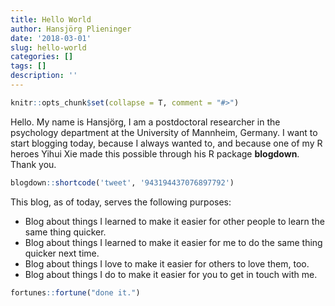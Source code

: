 ```yaml
---
title: Hello World
author: Hansjörg Plieninger
date: '2018-03-01'
slug: hello-world
categories: []
tags: []
description: ''
---
```


```r
knitr::opts_chunk$set(collapse = T, comment = "#>")
```

Hello. My name is Hansjörg, I am a postdoctoral researcher in the psychology department at the University of Mannheim, Germany. I want to start blogging today, because I always wanted to, and because one of my R heroes Yihui Xie made this possible through his R package **blogdown**. Thank you.

```r
blogdown::shortcode('tweet', '943194437076897792')
```

This blog, as of today, serves the following purposes:

* Blog about things I learned to make it easier for other people to learn the same thing quicker.
* Blog about things I learned to make it easier for me to do the same thing quicker next time.
* Blog about things I love to make it easier for others to love them, too.
* Blog about things I do to make it easier for you to get in touch with me.

```r
fortunes::fortune("done it.")
```
